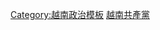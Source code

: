 {{Navbox
|name  = 越共全國代表大會
|title = [[越南共產黨全國代表大會]]
|state    = {{{state|autocollapse}}}
|bodyclass = hlist
|image = [[File:Communist Party of Vietnam flag logo gold.svg|60px]]
|list1 = 

* {{tsl|vi|Đại hội Đảng Cộng sản Việt Nam I|印度支那共产党第一次代表大会|一大（1935年）}}
* {{tsl|vi|Đại hội Đảng Cộng sản Việt Nam II|印度支那共产党第二次代表大会|二大（1951年）}}
* {{tsl|vi|Đại hội Đảng Cộng sản Việt Nam III|越南勞動黨第三次全國代表大會|三大（1960年）}}
* {{tsl|vi|Đại hội Đảng Cộng sản Việt Nam IV|越南共產黨第四次全國代表大會|四大（1976年）}}
* [[越南共產黨第五次全國代表大會|五大（1982年）]]
* [[越南共產黨第六次全國代表大會|六大（1986年）]]
* [[越南共產黨第七次全國代表大會|七大（1991年）]]
* {{link-vi|八大（1996年）|Đại hội Đảng Cộng sản Việt Nam VIII}}
* [[越南共產黨第九次全國代表大會|九大（2001年）]]
* [[越南共產黨第十次全國代表大會|十大（2006年）]]
* [[越南共产党第十一次全国代表大会|十一大（2011年）]]
* [[越南共產黨第十二次全國代表大會|十二大（2016年）]]
* [[越南共产党第十三次全国代表大会|十三大（2021年）]]

}}<noinclude>
{{collapsible option}}

[[Category:越南政治模板]]
[[Category:越南共產黨|越南共產黨]]

</noinclude>